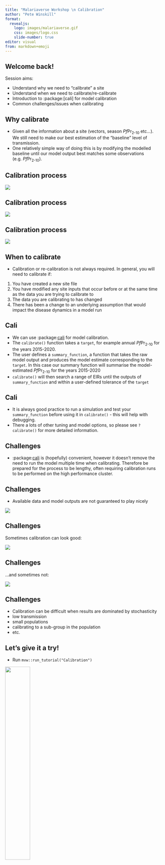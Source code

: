 ```yaml
---
title: "Malariaverse Workshop \n Calibration"
author: "Pete Winskill"
format:
  revealjs:
    logo: images/malariaverse.gif
    css: images/logo.css
    slide-number: true
editor: visual
from: markdown+emoji
---
```


## Welcome back!

Session aims:

-   Understand why we need to "calibrate" a site
-   Understand when we need to calibrate/re-calibrate
-   Introduction to :package:\[cali\] for model calibration
-   Common challenges/issues when calibrating

## Why calibrate

-   Given all the information about a site (vectors, season *Pf*Pr~2-10~ etc...). We still need to make our best estimation of the "baseline" level of transmission.
-   One relatively simple way of doing this is by modifying the modelled baseline until our model output best matches some observations (e.g. *Pf*Pr~2-10~).

## Calibration process

![](images/Calibration_figure1.png){fig-align="center"}

## Calibration process

![](images/Calibration_figure2.gif){fig-align="center"}

## Calibration process

![](images/Calibration_figure3.png){fig-align="center"}

## When to calibrate

-   Calibration or re-calibration is not always required. In general, you will need to calibrate if:

1.  You have created a new site file
2.  You have modified any site inputs that occur before or at the same time as the data you are trying to calibrate to
3.  The data you are calibrating to has changed
4.  There has been a change to an underlying assumption that would impact the disease dynamics in a model run

## Cali {.smaller}

-   We can use :package:[cali](#cali-1) for model calibration.
-   The `calibrate()` function takes a `target`, for example annual *Pf*Pr~2-10~ for the years 2015-2020.
-   The user defines a `summary_function`, a function that takes the raw model output and produces the model estimate corresponding to the `target`. In this case our summary function will summarise the model-estimated *Pf*Pr~2-10~ for the years 2015-2020
-   `calibrate()` will then search a range of EIRs until the outputs of `summary_function` and within a user-defined tolerance of the `target`

## Cali {#cali-1}

-   It is always good practice to run a simulation and test your `summary_function` before using it in `calibrate()` - this will help with debugging.
-   There a lots of other tuning and model options, so please see `?calibrate()` for more detailed information.

## Challenges

-   :package:[cali](#cali-1) is (hopefully) convenient, however it doesn't remove the need to run the model multiple time when calibrating. Therefore be prepared for the process to be lengthy, often requiring calibration runs to be performed on the high performance cluster.

## Challenges

-   Available data and model outputs are not guaranteed to play nicely

![](images/Guinea-Pig-cat.jpg){fig-align="center"}

## Challenges

Sometimes calibration can look good:

![](images/Calibration_good.png){fig-align="center"}

## Challenges

...and sometimes not:

![](images/Calibration_bad.png){fig-align="center"}

## Challenges

-   Calibration can be difficult when results are dominated by stochasticity
-   low transmission
-   small populations
-   calibrating to a sub-group in the population
-   etc.

## Let's give it a try!

-   Run `mvw::run_tutorial("Calibration")`

![](images/Guinea-Pig-bike.jpg){fig-align="center" width="40%" height="40%"}
